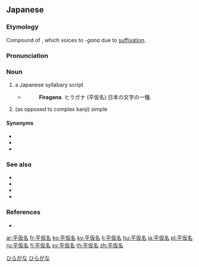 {{wikipedia|Hiragana}}
==Japanese==
{{ja-kanjitab|ひら|か|k2=が|な|r=y}}

===Etymology===
Compound of {{compound|平|tr1=hira|t1=flat, smooth|仮名|tr2=kana|lang=ja}}, which voices to -''gana'' due to [[w:Rendaku|suffixation]].

===Pronunciation===
{{ja-pron|ひらがな|acc=3|acc2=h|acc3=o|acc_ref=NHK,DJR,SMK5|acc2_ref=NHK|acc3_ref=NHK}}

===Noun===
{{ja-noun|ひらがな|kyu=平假名}}

# a Japanese syllabary script
#* {{RQ:Nippo Jisho|242}}
#*: '''Firagana'''. ヒラガナ (平仮名) 日本の文字の一種.
# (as opposed to complex kanji) simple

====Synonyms====
* {{ja-r|女手|おんなで}}
* {{ja-r|女文字|おんなもじ}}
* {{ja-r|草仮名|そうがな}}

===See also===
* {{ja-r|漢字|かんじ}}
* {{ja-r|片仮名|かたかな}}
* {{ja-r|万葉仮名|まんようがな}}
* {{ja-r|ローマ字|ローマじ}}

===References===
<references/>
* {{R:Nippo Jisho}}

[[Category:Japanese basic words|ひらがな]]
[[Category:ja:Writing systems|ひらがな]]

[[ar:平仮名]]
[[fr:平仮名]]
[[ko:平仮名]]
[[ky:平仮名]]
[[li:平仮名]]
[[hu:平仮名]]
[[ja:平仮名]]
[[pl:平仮名]]
[[ru:平仮名]]
[[fi:平仮名]]
[[sv:平仮名]]
[[th:平仮名]]
[[zh:平仮名]]
